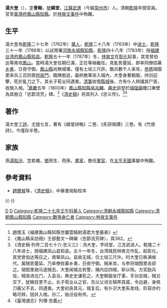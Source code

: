{{明清人物信息框
| 姓名 = 湯大奎
| 原名 =
| 圖片名稱=
| 圖片大小 =
| 圖片說明 =
| 最高職務 = 福建臺灣府鳳山縣知縣
| 國家 = 大清
| 爵位 =
| 籍貫 = [[江蘇省|江蘇省]][[常州府|常州府]][[武進縣|武進縣]]
| 族裔 = 漢族
| 旗籍 = 
| 字號 = 字曾輅，號緯堂
| 諡號 = 
| 出生日期 = [[雍正|雍正]]六年（1728年）
| 出生地點 = [[江蘇|江蘇]][[常州府|常州府]][[武進縣|武進縣]]
| 逝世日期 = [[乾隆|乾隆]]五十二年（1787年）{{KIA}}
| 逝世地點 = [[福建|福建]][[臺灣府|臺灣府]][[鳳山縣_(臺灣)|鳳山縣]]
| 墓葬 =
| 配偶 =
| 親屬 =
| 出身 = 
*乾隆二十八年癸未科同進士出身
| 經歷 = 
| 著作 =
*《緯堂詩略》二卷
*《炙研瑣譚》三卷
*《竹居詩》
}}
'''湯大奎'''（{{bd|1728年||1787年|catIdx=T湯}}），[[表字|字]]'''曾輅'''，[[號|號]]'''緯堂'''，[[江蘇|江蘇]][[武進|武進]]（今屬[[常州市|常州市]]）人。清朝[[乾隆|乾隆]]年間官員。官至[[臺灣府|臺灣府]][[鳳山縣知縣|鳳山縣知縣]]。於[[林爽文事件|林爽文事件]]中殉難。

== 生平 ==
湯大奎為[[乾隆|乾隆]]二十七年（1762年）[[舉人|舉人]]，[[乾隆|乾隆]]二十八年（1763年）中[[进士|进士]]，[[乾隆|乾隆]]三十一年（1766年）以試用署[[河南|河南]][[永城縣|永城縣]][[知縣|知縣]]，[[乾隆|乾隆]]四十八年（1783年）授[[福建|福建]][[台湾府|台湾府]][[鳳山縣知县|鳳山縣知县]]。[[乾隆|乾隆]]五十一年（1787年）冬，[[林爽文|林爽文]]在[[彰化縣_(清朝)|彰化]]起事，其党曾伯达等南攻[[鳳山縣_(清治時期)|鳳山]]。當時湯大奎任期已滿，正在等候繼任。見亂势蔓延，即率同僚招募[[乡勇|乡勇]]，日夜守御。[[鳳山縣|鳳山縣]]尚無城墻，僅有土垣三尺許。敵兵數千人来攻，[[參將|參將]]瑚圖里率兵三百防禦[[鳳山縣舊城北門|拱辰門]]，臨陣脫逃，最終敵軍突入城內，大奎身著朝服，持剑迎擊，死於亂刀之下。其长子荀业同遇害。[[清軍|清軍]]收復[[縣城|縣城]]後，方有仆人辨識其尸首，收殮入棺。<ref>趙懷玉《福建鳳山縣知縣世襲雲騎尉湯君大奎墓表》</ref>[[嘉慶|嘉慶]]五年（1800年）[[鳳山縣知縣|鳳山縣知縣]][[吳兆麟|吳兆麟]]、[[典史|典史]]談堃於[[鳳邑城隍廟|城隍廟]]檐口東壁為其樹立「忠節流芳」碑。<ref>《鳳山縣采訪冊》壬部藝文一碑碣〈忠節流芳碑〉，頁362。</ref>《[[清史稿|清史稿]]》将其列入《忠义传》。<ref>《清史稿·列传二百七十六·忠义三》：汤大奎，字纬堂，江苏武进人。乾隆二十八年进士，授福建凤山县知县。五十一年冬，台湾贼民林爽文作乱，起彰化，其党曾伯达等应之，南窜凤山。县故无城，仅土垣三尺许。时大奎已秩满候代，属贼势蔓延，乃率僚佐募乡勇，日夜守御。贼来攻，与参将瑚图里击卻之。瑚图里驰马逐贼去，大奎闻城北有警，捕内应四贼，斩以徇。方奖励兵役，贼突进北门，入县治，典史史谦死之。大奎朝服坐厅事，手剑击贼，贼刃交下，犹瞋目詈不止。长子荀业从之官，先以父诗文稿畀其戚，令远避，身佩刀蔽父不去，同遇害。大奎初丧其元，城复后，有仆识大奎系发线，形容亦约略可辨，因并入棺。孙二，贻汾自有传。</ref><ref>《臺灣通志》列傳·忠義</ref>

== 著作 ==
湯大奎工[[詩|詩]]，尤擅七言，著有《緯堂詩略》二卷、《炙研瑣譚》三卷。有《竹居詩》，今僅存半卷。

== 家族 ==
孫[[湯貽汾|湯貽汾]]，[[表字|字]]若儀，[[號|號]]雨生、雨孫，[[畫家|畫家]]，擔任[[軍官|軍官]]，在[[太平天國|太平天國]]事變中殉難。

== 參考資料 ==
{{reflist}}
* [[趙爾巽|趙爾巽]]等，《[[清史稿|清史稿]]》，中華書局點校本

{{-}}
{{start box}}
{{s-off}}
{{s-before|[[徐英|徐英]]}}
{{s-title|[[臺灣府|臺灣府]][[鳳山縣知縣|鳳山縣知縣]]|<small>乾隆四十八年（1783年）上任</small>}}
{{s-after|[[楊超|楊超]]}}
{{end box}}

{{乾隆二十八年癸未科殿試金榜}}
{{武進西營湯氏}}

{{Authority control}}
{{DEFAULTSORT:Tang湯}}
[[Category:湯姓|D]]
[[Category:武進西營湯氏|D]]
[[Category:乾隆二十七年壬午科舉人|Category:乾隆二十七年壬午科舉人]]
[[Category:清朝永城縣知縣|Category:清朝永城縣知縣]]
[[Category:清朝鳳山縣知縣|Category:清朝鳳山縣知縣]]
[[Category:戰爭身亡者|Category:戰爭身亡者]]
[[Category:林爽文事件|Category:林爽文事件]]